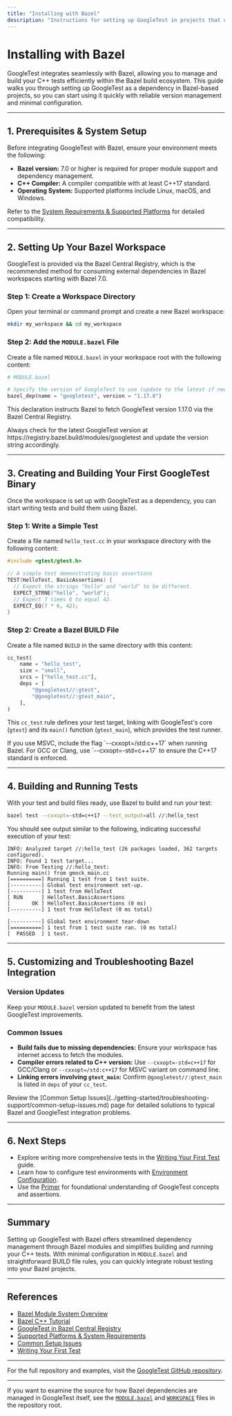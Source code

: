 ```yaml
---
title: "Installing with Bazel"
description: "Instructions for setting up GoogleTest in projects that use Bazel, outlining the necessary configuration and steps for adding GoogleTest as a dependency in your Bazel build files."
---
```


# Installing with Bazel

GoogleTest integrates seamlessly with Bazel, allowing you to manage and build your C++ tests efficiently within the Bazel build ecosystem. This guide walks you through setting up GoogleTest as a dependency in Bazel-based projects, so you can start using it quickly with reliable version management and minimal configuration.

---

## 1. Prerequisites & System Setup

Before integrating GoogleTest with Bazel, ensure your environment meets the following:

- **Bazel version:** 7.0 or higher is required for proper module support and dependency management.
- **C++ Compiler:** A compiler compatible with at least C++17 standard.
- **Operating System:** Supported platforms include Linux, macOS, and Windows.

Refer to the [System Requirements & Supported Platforms](../getting-started/prerequisites-installation/system-requirements.md) for detailed compatibility.

---

## 2. Setting Up Your Bazel Workspace

GoogleTest is provided via the Bazel Central Registry, which is the recommended method for consuming external dependencies in Bazel workspaces starting with Bazel 7.0.

### Step 1: Create a Workspace Directory

Open your terminal or command prompt and create a new Bazel workspace:

```bash
mkdir my_workspace && cd my_workspace
```

### Step 2: Add the `MODULE.bazel` File

Create a file named `MODULE.bazel` in your workspace root with the following content:

```python
# MODULE.bazel

# Specify the version of GoogleTest to use (update to the latest if needed).
bazel_dep(name = "googletest", version = "1.17.0")
```

This declaration instructs Bazel to fetch GoogleTest version 1.17.0 via the Bazel Central Registry.

<Tip>
Always check for the latest GoogleTest version at https://registry.bazel.build/modules/googletest and update the version string accordingly.
</Tip>

---

## 3. Creating and Building Your First GoogleTest Binary

Once the workspace is set up with GoogleTest as a dependency, you can start writing tests and build them using Bazel.

### Step 1: Write a Simple Test

Create a file named `hello_test.cc` in your workspace directory with the following content:

```cpp
#include <gtest/gtest.h>

// A simple test demonstrating basic assertions
TEST(HelloTest, BasicAssertions) {
  // Expect the strings "hello" and "world" to be different.
  EXPECT_STRNE("hello", "world");
  // Expect 7 times 6 to equal 42.
  EXPECT_EQ(7 * 6, 42);
}
```

### Step 2: Create a Bazel BUILD File

Create a file named `BUILD` in the same directory with this content:

```python
cc_test(
    name = "hello_test",
    size = "small",
    srcs = ["hello_test.cc"],
    deps = [
        "@googletest//:gtest",
        "@googletest//:gtest_main",
    ],
)
```

This `cc_test` rule defines your test target, linking with GoogleTest's core (`gtest`) and its `main()` function (`gtest_main`), which provides the test runner.

<Tip>
If you use MSVC, include the flag `--cxxopt=/std:c++17` when running Bazel. For GCC or Clang, use `--cxxopt=-std=c++17` to ensure the C++17 standard is enforced.
</Tip>

---

## 4. Building and Running Tests

With your test and build files ready, use Bazel to build and run your test:

```bash
bazel test --cxxopt=-std=c++17 --test_output=all //:hello_test
```

You should see output similar to the following, indicating successful execution of your test:

```
INFO: Analyzed target //:hello_test (26 packages loaded, 362 targets configured).
INFO: Found 1 test target...
INFO: From Testing //:hello_test:
Running main() from gmock_main.cc
[==========] Running 1 test from 1 test suite.
[----------] Global test environment set-up.
[----------] 1 test from HelloTest
[ RUN      ] HelloTest.BasicAssertions
[       OK ] HelloTest.BasicAssertions (0 ms)
[----------] 1 test from HelloTest (0 ms total)

[----------] Global test environment tear-down
[==========] 1 test from 1 test suite ran. (0 ms total)
[  PASSED  ] 1 test.
```

---

## 5. Customizing and Troubleshooting Bazel Integration

### Version Updates

Keep your `MODULE.bazel` version updated to benefit from the latest GoogleTest improvements.

### Common Issues

- **Build fails due to missing dependencies:** Ensure your workspace has internet access to fetch the modules.
- **Compiler errors related to C++ version:** Use `--cxxopt=-std=c++17` for GCC/Clang or `--cxxopt=/std:c++17` for MSVC variant on command line.
- **Linking errors involving `gtest_main`:** Confirm `@googletest//:gtest_main` is listed in `deps` of your `cc_test`.

<Tip>
Review the [Common Setup Issues](../getting-started/troubleshooting-support/common-setup-issues.md) page for detailed solutions to typical Bazel and GoogleTest integration problems.
</Tip>

---

## 6. Next Steps

- Explore writing more comprehensive tests in the [Writing Your First Test](../getting-started/quickstart-usage/writing-first-test.md) guide.
- Learn how to configure test environments with [Environment Configuration](../getting-started/quickstart-usage/configuration-overview.md).
- Use the [Primer](../gtest_overview/intro_value/what_is_googletest.md) for foundational understanding of GoogleTest concepts and assertions.

---

## Summary

Setting up GoogleTest with Bazel offers streamlined dependency management through Bazel modules and simplifies building and running your C++ tests. With minimal configuration in `MODULE.bazel` and straightforward BUILD file rules, you can quickly integrate robust testing into your Bazel projects.

---

## References

- [Bazel Module System Overview](https://docs.bazel.build/versions/main/modules.html)
- [Bazel C++ Tutorial](https://docs.bazel.build/versions/main/tutorial/cpp.html)
- [GoogleTest in Bazel Central Registry](https://registry.bazel.build/modules/googletest)
- [Supported Platforms & System Requirements](../getting-started/prerequisites-installation/system-requirements.md)
- [Common Setup Issues](../getting-started/troubleshooting-support/common-setup-issues.md)
- [Writing Your First Test](../getting-started/quickstart-usage/writing-first-test.md)

---

For the full repository and examples, visit the [GoogleTest GitHub repository](https://github.com/google/googletest).

---

If you want to examine the source for how Bazel dependencies are managed in GoogleTest itself, see the [`MODULE.bazel`](../MODULE.bazel) and [`WORKSPACE`](../WORKSPACE) files in the repository root.


